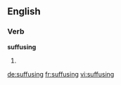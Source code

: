 ==English==

===Verb===
'''suffusing'''

# {{present participle of|[[suffuse]]}}

[[de:suffusing]]
[[fr:suffusing]]
[[vi:suffusing]]